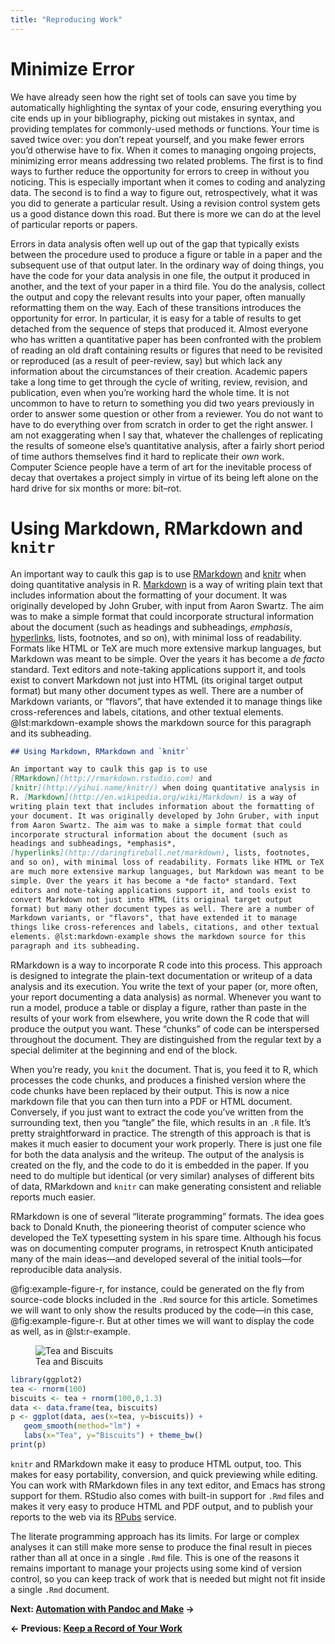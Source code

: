 ```yaml
---
title: "Reproducing Work"
---
```



# Minimize Error 

We have already seen how the right set of tools can save you time by automatically highlighting the syntax of your code, ensuring everything you cite ends up in your bibliography, picking out mistakes in syntax, and providing templates for commonly-used methods or functions. Your time is saved twice over: you don't repeat yourself, and you make fewer errors you'd otherwise have to fix. When it comes to managing ongoing projects, minimizing error means addressing two related problems. The first is to find ways to further reduce the opportunity for errors to creep in without you noticing. This is especially important when it comes to coding and analyzing data. The second is to find a way to figure out, retrospectively, what it was you did to generate a particular result. Using a revision control system gets us a good distance down this road. But there is more we can do at the level of particular reports or papers.

Errors in data analysis often well up out of the gap that typically exists between the procedure used to produce a figure or table in a paper and the subsequent use of that output later. In the ordinary way of doing things, you have the code for your data analysis in one file, the output it produced in another, and the text of your paper in a third file. You do the analysis, collect the output and copy the relevant results into your paper, often manually reformatting them on the way. Each of these transitions introduces the opportunity for error. In particular, it is easy for a table of results to get detached from the sequence of steps that produced it. Almost everyone who has written a quantitative paper has been confronted with the problem of reading an old draft containing results or figures that need to be revisited or reproduced (as a result of peer-review, say) but which lack any information about the circumstances of their creation. Academic papers take a long time to get through the cycle of writing, review, revision, and publication, even when you're working hard the whole time. It is not uncommon to have to return to something you did two years previously in order to answer some question or other from a reviewer. You do not want to have to do everything over from scratch in order to get the right answer. I am not exaggerating when I say that, whatever the challenges of replicating the results of someone else's quantitative analysis, after a fairly short period of time authors themselves find it hard to replicate their *own* work. Computer Science people have a term of art for the inevitable process of decay that overtakes a project simply in virtue of its being left alone on the hard drive for six months or more: bit--rot.

# Using Markdown, RMarkdown and `knitr` 

An important way to caulk this gap is to use [RMarkdown](http://rmarkdown.rstudio.com) and [knitr](http://yihui.name/knitr/) when doing quantitative analysis in R. [Markdown](http://en.wikipedia.org/wiki/Markdown) is a way of writing plain text that includes information about the formatting of your document. It was originally developed by John Gruber, with input from Aaron Swartz. The aim was to make a simple format that could incorporate structural information about the document (such as headings and subheadings, *emphasis*, [hyperlinks](http://daringfireball.net/markdown), lists, footnotes, and so on), with minimal loss of readability. Formats like HTML or TeX are much more extensive markup languages, but Markdown was meant to be simple. Over the years it has become a *de facto* standard. Text editors and note-taking applications support it, and tools exist to convert Markdown not just into HTML (its original target output format) but many other document types as well. There are a number of Markdown variants, or "flavors", that have extended it to manage things like cross-references and labels, citations, and other textual elements. @lst:markdown-example shows the markdown source for this paragraph and its subheading.

```{#lst:markdown-example .markdown caption="The Markdown source for a nearby part of this document."}
## Using Markdown, RMarkdown and `knitr` 

An important way to caulk this gap is to use
[RMarkdown](http://rmarkdown.rstudio.com) and
[knitr](http://yihui.name/knitr/) when doing quantitative analysis in
R. [Markdown](http://en.wikipedia.org/wiki/Markdown) is a way of
writing plain text that includes information about the formatting of
your document. It was originally developed by John Gruber, with input
from Aaron Swartz. The aim was to make a simple format that could
incorporate structural information about the document (such as
headings and subheadings, *emphasis*,
[hyperlinks](http://daringfireball.net/markdown), lists, footnotes,
and so on), with minimal loss of readability. Formats like HTML or TeX
are much more extensive markup languages, but Markdown was meant to be
simple. Over the years it has become a *de facto* standard. Text
editors and note-taking applications support it, and tools exist to
convert Markdown not just into HTML (its original target output
format) but many other document types as well. There are a number of
Markdown variants, or "flavors", that have extended it to manage
things like cross-references and labels, citations, and other textual
elements. @lst:markdown-example shows the markdown source for this
paragraph and its subheading.
```

RMarkdown is a way to incorporate R code into this process. This approach is designed to integrate the plain-text documentation or writeup of a data analysis and its execution. You write the text of your paper (or, more often, your report documenting a data analysis) as normal. Whenever you want to run a model, produce a table or display a figure, rather than paste in the results of your work from elsewhere, you write down the R code that will produce the output you want. These "chunks" of code can be interspersed throughout the document. They are distinguished from the regular text by a special delimiter at the beginning and end of the block.

When you're ready, you `knit` the document. That is, you feed it to R, which processes the code chunks, and produces a finished version where the code chunks have been replaced by their output. This is now a nice markdown file that you can then turn into a PDF or HTML document. Conversely, if you just want to extract the code you've written from the surrounding text, then you "tangle" the file, which results in an `.R` file. It's pretty straightforward in practice. The strength of this approach is that is makes it much easier to document your work properly. There is just one file for both the data analysis and the writeup. The output of the analysis is created on the fly, and the code to do it is embedded in the paper. If you need to do multiple but identical (or very similar) analyses of different bits of data, RMarkdown and `knitr` can make generating consistent and reliable reports much easier.

RMarkdown is one of several "literate programming" formats. The idea goes back to Donald Knuth, the pioneering theorist of computer science who developed the TeX typesetting system in his spare time. Although his focus was on documenting computer programs, in retrospect Knuth anticipated many of the main ideas---and developed several of the initial tools---for reproducible data analysis.

@fig:example-figure-r, for instance, could be generated on the fly from source-code blocks included in the `.Rmd` source for this article. Sometimes we will want to only show the results produced by the code---in this case, @fig:example-figure-r. But at other times we will want to display the code as well, as in @lst:r-example. 


![Tea and Biscuits](figures/example-figure-1.png){#fig:example-figure-r}

```{#lst:r-example .r caption="R code snippet."}
library(ggplot2)
tea <- rnorm(100)
biscuits <- tea + rnorm(100,0,1.3)
data <- data.frame(tea, biscuits)
p <- ggplot(data, aes(x=tea, y=biscuits)) + 
   geom_smooth(method="lm") + 
   labs(x="Tea", y="Biscuits") + theme_bw() 
print(p)   
```

`knitr` and RMarkdown make it easy to produce HTML output, too. This makes for easy portability, conversion, and quick previewing while editing. You can work with RMarkdown files in any text editor, and Emacs has strong support for them. RStudio also comes with built-in support for `.Rmd` files and makes it very easy to produce HTML and PDF output, and to publish your reports to the web via its [RPubs](http://rpubs.com) service.

The literate programming approach has its limits. For large or complex analyses it can still make more sense to produce the final result in pieces rather than all at once in a single `.Rmd` file. This is one of the reasons it remains important to manage your projects using some kind of version control, so you can keep track of work that is needed but might not fit inside a single `.Rmd` document. 



**Next: [Automation with Pandoc and Make](http://plain-text.co/make.html) →**

**← Previous: [Keep a Record of Your Work](http://plain-text.co/record.html)**
